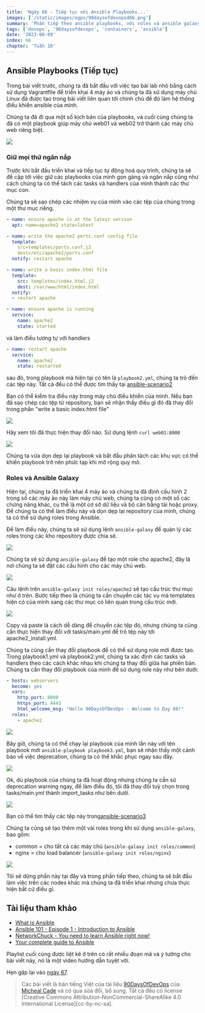 ```yaml
---
title: 'Ngày 66 - Tiếp tục với Ansible Playbooks...'
images: ['/static/images/ogps/90daysofdevopsd66.png']
summary: 'Phần tiếp theo ansible playbooks, với roles và ansible galaxy'
tags: ['devops', '90daysofdevops', 'containers', 'ansible']
date: '2023-08-09'
index: 66
chapter: 'Tuần 10'
---
```


<TOCInline toc={props.toc} asDisclosure />

## Ansible Playbooks (Tiếp tục)

Trong bài viết trước, chúng ta đã bắt đầu với việc tạo bài lab nhỏ bằng cách sử dụng Vagrantfile để triển khai 4 máy ảo và chúng ta đã sử dụng máy chủ Linux đã được tạo trong bài viết liên quan tới chính chủ đề đó làm hệ thống điều khiển ansible của mình.

Chúng ta đã đi qua một số kịch bản của playbooks, và cuối cùng chúng ta đã có một playbook giúp máy chủ web01 và web02 trở thành các máy chủ web riêng biệt.

![](/static/images/assets/Day66_config1.png)

### Giữ mọi thứ ngăn nắp

Trước khi bắt đầu triển khai và tiếp tục tự động hoá quy trình, chúng ta sẽ đề cập tới việc giữ các playbooks của mình gọn gàng và ngăn nắp cũng như cách chúng ta có thể tách các tasks và handlers của mình thành các thư mục con.

Chúng ta sẽ sao chép các nhiệm vụ của mình vào các tệp của chúng trong một thư mục riêng.

```Yaml
- name: ensure apache is at the latest version
  apt: name=apache2 state=latest

- name: write the apache2 ports.conf config file
  template:
    src=templates/ports.conf.j2
    dest=/etc/apache2/ports.conf
  notify: restart apache

- name: write a basic index.html file
  template:
    src: templates/index.html.j2
    dest: /var/www/html/index.html
  notify:
  - restart apache

- name: ensure apache is running
  service:
    name: apache2
    state: started
```

và làm điều tương tự với handlers

```Yaml
- name: restart apache
  service:
    name: apache2
    state: restarted
```

sau đó, trong playbook mà hiện tại có tên là `playbook2.yml`, chúng ta trỏ đến các tệp này. Tất cả đều có thể được tìm thấy tại [ansible-scenario2](https://github.com/vntechies/90DaysOfDevOps/tree/main/2022/Days/Configmgmt/ansible-scenario2/)

Bạn có thể kiểm tra điều này trong máy chủ điều khiển của mình. Nếu bạn đã sao chép các tệp từ repository, bạn sẽ nhận thấy điều gì đó đã thay đổi trong phần "write a basic index.html file"

![](/static/images/assets/Day66_config2.png)

Hãy xem tôi đã thực hiện thay đổi nào. Sử dụng lệnh `curl web01:8000`

![](/static/images/assets/Day66_config3.png)

Chúng ta vừa dọn dẹp lại playbook và bắt đầu phân tách các khu vực có thể khiến playbook trở nên phức tạp khi mở rộng quy mô.

### Roles và Ansible Galaxy

Hiện tại, chúng ta đã triển khai 4 máy ảo và chúng ta đã định cấu hình 2 trong số các máy ảo này làm máy chủ web, chúng ta cũng có một số các chứng năng khác, cụ thể là một cơ sở dữ liệu và bộ cân bằng tải hoặc proxy. Để chúng ta có thể làm điều này và dọn dẹp lại repository của mình, chúng ta có thể sử dụng roles trong Ansible.

Để làm điều này, chúng ta sẽ sử dụng lệnh `ansible-galaxy` để quản lý các roles trong các kho repository được chia sẻ.

![](/static/images/assets/Day66_config4.png)

Chúng ta sẽ sử dụng `ansible-galaxy` để tạo một role cho apache2, đây là nơi chúng ta sẽ đặt các cấu hình cho các máy chủ web.

![](/static/images/assets/Day66_config5.png)

Câu lệnh trên `ansible-galaxy init roles/apache2` sẽ tạo cấu trúc thư mục như ở trên. Bước tiếp theo là chúng ta cần chuyển các tác vụ mà templates hiện có của mình sang các thư mục có liên quan trong cấu trúc mới.

![](/static/images/assets/Day66_config6.png)

Copy và paste là cách dễ dàng để chuyển các tệp đó, nhưng chúng ta cũng cần thực hiện thay đổi với tasks/main.yml để trỏ tệp này tới apache2_install.yml.

Chúng ta cũng cần thay đổi playbook để có thể sử dụng role mới được tạo. Trong playbook1.yml và playbook2.yml, chúng ta xác định các tasks và handlers theo các cách khác nhau khi chúng ta thay đổi giữa hai phiên bản. Chúng ta cần thay đổi playbook của mình để sử dụng role này như bên dưới:

```Yaml
- hosts: webservers
  become: yes
  vars:
    http_port: 8000
    https_port: 4443
    html_welcome_msg: "Hello 90DaysOfDevOps - Welcome to Day 66!"
  roles:
    - apache2
```

![](/static/images/assets/Day66_config7.png)

Bây giờ, chúng ta có thể chạy lại playbook của mình lần này với tên playbook mới `ansible-playbook playbook3.yml`, bạn sẽ nhận thấy một cảnh báo về việc deprecation, chúng ta có thể khắc phục ngay sau đây.

![](/static/images/assets/Day66_config8.png)

Ok, dù playbook của chúng ta đã hoạt động nhưng chúng ta cần sử deprecation warning ngay, để làm điều đó, tôi đã thay đổi tuỳ chọn trong tasks/main.yml thành import_tasks như bên dưới.

![](/static/images/assets/Day66_config9.png)

Bạn có thể tìm thấy các tệp này trong[ansible-scenario3](https://github.com/vntechies/90DaysOfDevOps/tree/main/2022/Days/Configmgmt/ansible-scenario3)

Chúng ta cũng sẽ tạo thêm một vài roles trong khi sử dụng `ansible-galaxy`, bao gồm:

- common = cho tất cả các máy chủ (`ansible-galaxy init roles/common`)
- nginx = cho load balancer (`ansible-galaxy init roles/nginx`)

![](/static/images/assets/Day66_config10.png)

Tôi sẽ dừng phần này tại đây và trong phần tiếp theo, chúng ta sẽ bắt đầu làm việc trên các nodes khác mà chúng ta đã triển khai nhưng chưa thực hiện bất cứ điều gì.

## Tài liệu tham khảo

- [What is Ansible](https://www.youtube.com/watch?v=1id6ERvfozo)
- [Ansible 101 - Episode 1 - Introduction to Ansible](https://www.youtube.com/watch?v=goclfp6a2IQ)
- [NetworkChuck - You need to learn Ansible right now!](https://www.youtube.com/watch?v=5hycyr-8EKs&t=955s)
- [Your complete guide to Ansible](https://www.youtube.com/playlist?list=PLnFWJCugpwfzTlIJ-JtuATD2MBBD7_m3u)

Playlist cuối cùng được liệt kê ở trên có rất nhiều đoạn mã và ý tưởng cho bài viết này, nó là một video hướng dẫn tuyệt vời.

Hẹn gặp lại vào [ngày 67](https://vntechies.dev/courses/90-ngay-devops/ngay-67-su-dung-role-trien-khai-load-balancer).

> Các bài viết là bản tiếng Việt của tài liệu [90DaysOfDevOps](https://github.com/MichaelCade/90DaysOfDevOps/tree/main/2022/Days) của [Micheal Cade](https://twitter.com/MichaelCade1) và có qua sửa đổi, bổ sung. Tất cả đều có license [Creative Commons Attribution-NonCommercial-ShareAlike 4.0 International License][cc-by-nc-sa].
